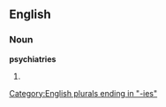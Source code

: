 ==English==

===Noun===
'''psychiatries'''

# {{plural of|[[psychiatry]]}}

[[Category:English plurals ending in "-ies"]]